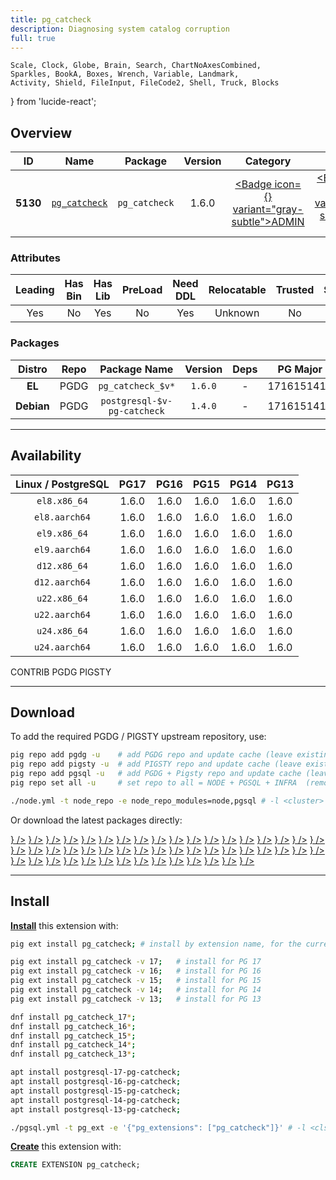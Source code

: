 ```yaml
---
title: pg_catcheck
description: Diagnosing system catalog corruption
full: true
---
```


    Scale, Clock, Globe, Brain, Search, ChartNoAxesCombined,
    Sparkles, BookA, Boxes, Wrench, Variable, Landmark,
    Activity, Shield, FileInput, FileCode2, Shell, Truck, Blocks
} from 'lucide-react';

## Overview

| <TooltipIconButton tooltip="Extension unique identifier" side="top">ID</TooltipIconButton> | <TooltipIconButton tooltip="Extension name" side="top">Name</TooltipIconButton> | <TooltipIconButton tooltip="Package name for installation" side="top">Package</TooltipIconButton> | <TooltipIconButton tooltip="Latest available extension version" side="top">Version</TooltipIconButton> | <TooltipIconButton tooltip="Extension category" side="top">Category</TooltipIconButton> | <TooltipIconButton tooltip="Open source license" side="top">License</TooltipIconButton> | <TooltipIconButton tooltip="Programming language" side="top">Lang</TooltipIconButton> |
|:--------:|:--------:|:----------:|:--------------:|:---------------------------------------:|:------------------------------------------------------:|:----:|
| **5130** | [`pg_catcheck`](https://github.com/EnterpriseDB/pg_catcheck) | `pg_catcheck` | 1.6.0 | <a href="/ext/admin" className="no-underline"><Badge icon={<Landmark />} variant="gray-subtle">ADMIN</Badge></a> | <a href="/ext/list/license#bsd-3-clause" className="no-underline"><Badge icon={<Scale />} variant="blue-subtle">BSD 3-Clause</Badge></a> | <a href="/ext/list/lang#c"><Badge icon={<FileCode2 />} variant="blue-subtle">C</Badge></a> |

### Attributes

| <TooltipIconButton tooltip="The Primary Leading extension in the Package" side="top">Leading</TooltipIconButton> | <TooltipIconButton tooltip="Contains binary utils" side="top">Has Bin</TooltipIconButton> | <TooltipIconButton tooltip="Contains .so shared library files" side="top">Has Lib</TooltipIconButton> | <TooltipIconButton tooltip="Requires preloading via shared_preload_libraries" side="top">PreLoad</TooltipIconButton> | <TooltipIconButton tooltip="Requires CREATE EXTENSION DDL command" side="top">Need DDL</TooltipIconButton> | <TooltipIconButton tooltip="Can be installed in any schema" side="top">Relocatable</TooltipIconButton> | <TooltipIconButton tooltip="Can be created by non-superuser" side="top">Trusted</TooltipIconButton> | <TooltipIconButton tooltip="Schemas used by this extension" side="top">Schemas</TooltipIconButton> |
|:-------:|:-------:|:-------:|:-------:|:--------:|:-----------:|:-------:|:-------:|
| Yes | No | Yes | No | Yes | Unknown | No | - |

### Packages

| <TooltipIconButton tooltip="Linux distribution family, EL or Debian" side="top">Distro</TooltipIconButton> | <TooltipIconButton tooltip="Package repository" side="top">Repo</TooltipIconButton> | <TooltipIconButton tooltip="The RPM/DEB Package Name Pattern (replace $v with real pg major)" side="top">Package Name</TooltipIconButton> | <TooltipIconButton tooltip="Latest package version" side="top">Version</TooltipIconButton> | <TooltipIconButton tooltip="RPM/DEB Package dependencies" side="top">Deps</TooltipIconButton> | <TooltipIconButton tooltip="Available in these PostgreSQL Major Versions" side="top">PG Major</TooltipIconButton> |
|:----------:|:--------:|:------------------------:|:-----------:|:------------:|:------------------:|
|   **EL**   | <Badge variant="blue-subtle"><span className="font-bold">PGDG</span></Badge> | `pg_catcheck_$v*` | `1.6.0` | - | <Badge variant="green-subtle">17</Badge><Badge variant="green-subtle">16</Badge><Badge variant="green-subtle">15</Badge><Badge variant="green-subtle">14</Badge><Badge variant="green-subtle">13</Badge> |
| **Debian** | <Badge variant="blue-subtle"><span className="font-bold">PGDG</span></Badge> | `postgresql-$v-pg-catcheck` | `1.4.0` | - | <Badge variant="green-subtle">17</Badge><Badge variant="green-subtle">16</Badge><Badge variant="green-subtle">15</Badge><Badge variant="green-subtle">14</Badge><Badge variant="green-subtle">13</Badge> |



------

## Availability

| <TooltipIconButton tooltip="Linux Distro Arch / PostgreSQL Major Version" side="top">Linux / PostgreSQL </TooltipIconButton> | **PG17** | **PG16** | **PG15** | **PG14** | **PG13** |
|:-----:|:-----:|:-----:|:-----:|:-----:|:-----:|
| `el8.x86_64` | <Badge variant="blue-subtle">1.6.0</Badge> | <Badge variant="blue-subtle">1.6.0</Badge> | <Badge variant="blue-subtle">1.6.0</Badge> | <Badge variant="blue-subtle">1.6.0</Badge> | <Badge variant="blue-subtle">1.6.0</Badge> |
| `el8.aarch64` | <Badge variant="blue-subtle">1.6.0</Badge> | <Badge variant="blue-subtle">1.6.0</Badge> | <Badge variant="blue-subtle">1.6.0</Badge> | <Badge variant="blue-subtle">1.6.0</Badge> | <Badge variant="blue-subtle">1.6.0</Badge> |
| `el9.x86_64` | <Badge variant="blue-subtle">1.6.0</Badge> | <Badge variant="blue-subtle">1.6.0</Badge> | <Badge variant="blue-subtle">1.6.0</Badge> | <Badge variant="blue-subtle">1.6.0</Badge> | <Badge variant="blue-subtle">1.6.0</Badge> |
| `el9.aarch64` | <Badge variant="blue-subtle">1.6.0</Badge> | <Badge variant="blue-subtle">1.6.0</Badge> | <Badge variant="blue-subtle">1.6.0</Badge> | <Badge variant="blue-subtle">1.6.0</Badge> | <Badge variant="blue-subtle">1.6.0</Badge> |
| `d12.x86_64` | <Badge variant="blue-subtle">1.6.0</Badge> | <Badge variant="blue-subtle">1.6.0</Badge> | <Badge variant="blue-subtle">1.6.0</Badge> | <Badge variant="blue-subtle">1.6.0</Badge> | <Badge variant="blue-subtle">1.6.0</Badge> |
| `d12.aarch64` | <Badge variant="blue-subtle">1.6.0</Badge> | <Badge variant="blue-subtle">1.6.0</Badge> | <Badge variant="blue-subtle">1.6.0</Badge> | <Badge variant="blue-subtle">1.6.0</Badge> | <Badge variant="blue-subtle">1.6.0</Badge> |
| `u22.x86_64` | <Badge variant="blue-subtle">1.6.0</Badge> | <Badge variant="blue-subtle">1.6.0</Badge> | <Badge variant="blue-subtle">1.6.0</Badge> | <Badge variant="blue-subtle">1.6.0</Badge> | <Badge variant="blue-subtle">1.6.0</Badge> |
| `u22.aarch64` | <Badge variant="blue-subtle">1.6.0</Badge> | <Badge variant="blue-subtle">1.6.0</Badge> | <Badge variant="blue-subtle">1.6.0</Badge> | <Badge variant="blue-subtle">1.6.0</Badge> | <Badge variant="blue-subtle">1.6.0</Badge> |
| `u24.x86_64` | <Badge variant="blue-subtle">1.6.0</Badge> | <Badge variant="blue-subtle">1.6.0</Badge> | <Badge variant="blue-subtle">1.6.0</Badge> | <Badge variant="blue-subtle">1.6.0</Badge> | <Badge variant="blue-subtle">1.6.0</Badge> |
| `u24.aarch64` | <Badge variant="blue-subtle">1.6.0</Badge> | <Badge variant="blue-subtle">1.6.0</Badge> | <Badge variant="blue-subtle">1.6.0</Badge> | <Badge variant="blue-subtle">1.6.0</Badge> | <Badge variant="blue-subtle">1.6.0</Badge> |

<Badge variant="green-subtle"><span className="font-black">CONTRIB</span></Badge> <Badge variant="blue-subtle"><span className="font-black">PGDG</span></Badge> <Badge variant="amber-subtle"><span className="font-black">PIGSTY</span></Badge>

------

## Download

To add the required PGDG / PIGSTY upstream repository, use:

```bash tab="pig"
pig repo add pgdg -u    # add PGDG repo and update cache (leave existing repos)
pig repo add pigsty -u  # add PIGSTY repo and update cache (leave existing repos)
pig repo add pgsql -u   # add PGDG + Pigsty repo and update cache (leave existing repos)
pig repo set all -u     # set repo to all = NODE + PGSQL + INFRA  (remove existing repos)
```
```bash tab="pigsty"
./node.yml -t node_repo -e node_repo_modules=node,pgsql # -l <cluster>
```

Or download the latest packages directly:

<Files>
    <Folder name="el8.x86_64">
        <a href="https://download.postgresql.org/pub/repos/yum/17/redhat/rhel-8-x86_64/pg_catcheck_17-1.6.0-1PGDG.rhel8.x86_64.rpm"><File name="pg_catcheck_17-1.6.0-1PGDG.rhel8.x86_64.rpm" icon={<Package className="text-emerald-500" />} /></a>
        <a href="https://download.postgresql.org/pub/repos/yum/16/redhat/rhel-8-x86_64/pg_catcheck_16-1.6.0-1PGDG.rhel8.x86_64.rpm"><File name="pg_catcheck_16-1.6.0-1PGDG.rhel8.x86_64.rpm" icon={<Package className="text-emerald-500" />} /></a>
        <a href="https://download.postgresql.org/pub/repos/yum/15/redhat/rhel-8-x86_64/pg_catcheck_15-1.6.0-1PGDG.rhel8.x86_64.rpm"><File name="pg_catcheck_15-1.6.0-1PGDG.rhel8.x86_64.rpm" icon={<Package className="text-emerald-500" />} /></a>
        <a href="https://download.postgresql.org/pub/repos/yum/14/redhat/rhel-8-x86_64/pg_catcheck_14-1.6.0-1PGDG.rhel8.x86_64.rpm"><File name="pg_catcheck_14-1.6.0-1PGDG.rhel8.x86_64.rpm" icon={<Package className="text-emerald-500" />} /></a>
        <a href="https://download.postgresql.org/pub/repos/yum/13/redhat/rhel-8-x86_64/pg_catcheck_13-1.6.0-1PGDG.rhel8.x86_64.rpm"><File name="pg_catcheck_13-1.6.0-1PGDG.rhel8.x86_64.rpm" icon={<Package className="text-emerald-500" />} /></a>
    </Folder>
    <Folder name="el8.aarch64">
        <a href="https://download.postgresql.org/pub/repos/yum/17/redhat/rhel-8-aarch64/pg_catcheck_17-1.6.0-1PGDG.rhel8.aarch64.rpm"><File name="pg_catcheck_17-1.6.0-1PGDG.rhel8.aarch64.rpm" icon={<Package className="text-orange-500" />} /></a>
        <a href="https://download.postgresql.org/pub/repos/yum/16/redhat/rhel-8-aarch64/pg_catcheck_16-1.6.0-1PGDG.rhel8.aarch64.rpm"><File name="pg_catcheck_16-1.6.0-1PGDG.rhel8.aarch64.rpm" icon={<Package className="text-orange-500" />} /></a>
        <a href="https://download.postgresql.org/pub/repos/yum/15/redhat/rhel-8-aarch64/pg_catcheck_15-1.6.0-1PGDG.rhel8.aarch64.rpm"><File name="pg_catcheck_15-1.6.0-1PGDG.rhel8.aarch64.rpm" icon={<Package className="text-orange-500" />} /></a>
        <a href="https://download.postgresql.org/pub/repos/yum/14/redhat/rhel-8-aarch64/pg_catcheck_14-1.6.0-1PGDG.rhel8.aarch64.rpm"><File name="pg_catcheck_14-1.6.0-1PGDG.rhel8.aarch64.rpm" icon={<Package className="text-orange-500" />} /></a>
        <a href="https://download.postgresql.org/pub/repos/yum/13/redhat/rhel-8-aarch64/pg_catcheck_13-1.6.0-1PGDG.rhel8.aarch64.rpm"><File name="pg_catcheck_13-1.6.0-1PGDG.rhel8.aarch64.rpm" icon={<Package className="text-orange-500" />} /></a>
    </Folder>
    <Folder name="el9.x86_64">
        <a href="https://download.postgresql.org/pub/repos/yum/17/redhat/rhel-9-x86_64/pg_catcheck_17-1.6.0-1PGDG.rhel9.x86_64.rpm"><File name="pg_catcheck_17-1.6.0-1PGDG.rhel9.x86_64.rpm" icon={<Package className="text-emerald-500" />} /></a>
        <a href="https://download.postgresql.org/pub/repos/yum/16/redhat/rhel-9-x86_64/pg_catcheck_16-1.6.0-1PGDG.rhel9.x86_64.rpm"><File name="pg_catcheck_16-1.6.0-1PGDG.rhel9.x86_64.rpm" icon={<Package className="text-emerald-500" />} /></a>
        <a href="https://download.postgresql.org/pub/repos/yum/15/redhat/rhel-9-x86_64/pg_catcheck_15-1.6.0-1PGDG.rhel9.x86_64.rpm"><File name="pg_catcheck_15-1.6.0-1PGDG.rhel9.x86_64.rpm" icon={<Package className="text-emerald-500" />} /></a>
        <a href="https://download.postgresql.org/pub/repos/yum/14/redhat/rhel-9-x86_64/pg_catcheck_14-1.6.0-1PGDG.rhel9.x86_64.rpm"><File name="pg_catcheck_14-1.6.0-1PGDG.rhel9.x86_64.rpm" icon={<Package className="text-emerald-500" />} /></a>
        <a href="https://download.postgresql.org/pub/repos/yum/13/redhat/rhel-9-x86_64/pg_catcheck_13-1.6.0-1PGDG.rhel9.x86_64.rpm"><File name="pg_catcheck_13-1.6.0-1PGDG.rhel9.x86_64.rpm" icon={<Package className="text-emerald-500" />} /></a>
    </Folder>
    <Folder name="el9.aarch64">
        <a href="https://download.postgresql.org/pub/repos/yum/17/redhat/rhel-9-aarch64/pg_catcheck_17-1.6.0-1PGDG.rhel9.aarch64.rpm"><File name="pg_catcheck_17-1.6.0-1PGDG.rhel9.aarch64.rpm" icon={<Package className="text-orange-500" />} /></a>
        <a href="https://download.postgresql.org/pub/repos/yum/16/redhat/rhel-9-aarch64/pg_catcheck_16-1.6.0-1PGDG.rhel9.aarch64.rpm"><File name="pg_catcheck_16-1.6.0-1PGDG.rhel9.aarch64.rpm" icon={<Package className="text-orange-500" />} /></a>
        <a href="https://download.postgresql.org/pub/repos/yum/15/redhat/rhel-9-aarch64/pg_catcheck_15-1.6.0-1PGDG.rhel9.aarch64.rpm"><File name="pg_catcheck_15-1.6.0-1PGDG.rhel9.aarch64.rpm" icon={<Package className="text-orange-500" />} /></a>
        <a href="https://download.postgresql.org/pub/repos/yum/14/redhat/rhel-9-aarch64/pg_catcheck_14-1.6.0-1PGDG.rhel9.aarch64.rpm"><File name="pg_catcheck_14-1.6.0-1PGDG.rhel9.aarch64.rpm" icon={<Package className="text-orange-500" />} /></a>
        <a href="https://download.postgresql.org/pub/repos/yum/13/redhat/rhel-9-aarch64/pg_catcheck_13-1.6.0-1PGDG.rhel9.aarch64.rpm"><File name="pg_catcheck_13-1.6.0-1PGDG.rhel9.aarch64.rpm" icon={<Package className="text-orange-500" />} /></a>
    </Folder>
    <Folder name="d12.x86_64">
        <a href="https://apt.postgresql.org/pub/repos/apt/pool/main/p/pg-catcheck/postgresql-17-pg-catcheck_1.6.0-1.pgdg120+1_arm64.deb"><File name="postgresql-17-pg-catcheck_1.6.0-1.pgdg120+1_arm64.deb" icon={<Box className="text-emerald-500" />} /></a>
        <a href="https://apt.postgresql.org/pub/repos/apt/pool/main/p/pg-catcheck/postgresql-16-pg-catcheck_1.6.0-1.pgdg120+1_arm64.deb"><File name="postgresql-16-pg-catcheck_1.6.0-1.pgdg120+1_arm64.deb" icon={<Box className="text-emerald-500" />} /></a>
        <a href="https://apt.postgresql.org/pub/repos/apt/pool/main/p/pg-catcheck/postgresql-15-pg-catcheck_1.6.0-1.pgdg120+1_arm64.deb"><File name="postgresql-15-pg-catcheck_1.6.0-1.pgdg120+1_arm64.deb" icon={<Box className="text-emerald-500" />} /></a>
        <a href="https://apt.postgresql.org/pub/repos/apt/pool/main/p/pg-catcheck/postgresql-14-pg-catcheck_1.6.0-1.pgdg120+1_arm64.deb"><File name="postgresql-14-pg-catcheck_1.6.0-1.pgdg120+1_arm64.deb" icon={<Box className="text-emerald-500" />} /></a>
        <a href="https://apt.postgresql.org/pub/repos/apt/pool/main/p/pg-catcheck/postgresql-13-pg-catcheck_1.6.0-1.pgdg120+1_arm64.deb"><File name="postgresql-13-pg-catcheck_1.6.0-1.pgdg120+1_arm64.deb" icon={<Box className="text-emerald-500" />} /></a>
    </Folder>
    <Folder name="d12.aarch64">
        <a href="https://apt.postgresql.org/pub/repos/apt/pool/main/p/pg-catcheck/postgresql-17-pg-catcheck_1.6.0-1.pgdg120+1_amd64.deb"><File name="postgresql-17-pg-catcheck_1.6.0-1.pgdg120+1_amd64.deb" icon={<Box className="text-orange-500" />} /></a>
        <a href="https://apt.postgresql.org/pub/repos/apt/pool/main/p/pg-catcheck/postgresql-16-pg-catcheck_1.6.0-1.pgdg120+1_amd64.deb"><File name="postgresql-16-pg-catcheck_1.6.0-1.pgdg120+1_amd64.deb" icon={<Box className="text-orange-500" />} /></a>
        <a href="https://apt.postgresql.org/pub/repos/apt/pool/main/p/pg-catcheck/postgresql-15-pg-catcheck_1.6.0-1.pgdg120+1_amd64.deb"><File name="postgresql-15-pg-catcheck_1.6.0-1.pgdg120+1_amd64.deb" icon={<Box className="text-orange-500" />} /></a>
        <a href="https://apt.postgresql.org/pub/repos/apt/pool/main/p/pg-catcheck/postgresql-14-pg-catcheck_1.6.0-1.pgdg120+1_amd64.deb"><File name="postgresql-14-pg-catcheck_1.6.0-1.pgdg120+1_amd64.deb" icon={<Box className="text-orange-500" />} /></a>
        <a href="https://apt.postgresql.org/pub/repos/apt/pool/main/p/pg-catcheck/postgresql-13-pg-catcheck_1.6.0-1.pgdg120+1_amd64.deb"><File name="postgresql-13-pg-catcheck_1.6.0-1.pgdg120+1_amd64.deb" icon={<Box className="text-orange-500" />} /></a>
    </Folder>
    <Folder name="u22.x86_64">
        <a href="https://apt.postgresql.org/pub/repos/apt/pool/main/p/pg-catcheck/postgresql-17-pg-catcheck_1.6.0-1.pgdg22.04+1_amd64.deb"><File name="postgresql-17-pg-catcheck_1.6.0-1.pgdg22.04+1_amd64.deb" icon={<Box className="text-emerald-500" />} /></a>
        <a href="https://apt.postgresql.org/pub/repos/apt/pool/main/p/pg-catcheck/postgresql-16-pg-catcheck_1.6.0-1.pgdg22.04+1_amd64.deb"><File name="postgresql-16-pg-catcheck_1.6.0-1.pgdg22.04+1_amd64.deb" icon={<Box className="text-emerald-500" />} /></a>
        <a href="https://apt.postgresql.org/pub/repos/apt/pool/main/p/pg-catcheck/postgresql-15-pg-catcheck_1.6.0-1.pgdg22.04+1_amd64.deb"><File name="postgresql-15-pg-catcheck_1.6.0-1.pgdg22.04+1_amd64.deb" icon={<Box className="text-emerald-500" />} /></a>
        <a href="https://apt.postgresql.org/pub/repos/apt/pool/main/p/pg-catcheck/postgresql-14-pg-catcheck_1.6.0-1.pgdg22.04+1_amd64.deb"><File name="postgresql-14-pg-catcheck_1.6.0-1.pgdg22.04+1_amd64.deb" icon={<Box className="text-emerald-500" />} /></a>
        <a href="https://apt.postgresql.org/pub/repos/apt/pool/main/p/pg-catcheck/postgresql-13-pg-catcheck_1.6.0-1.pgdg22.04+1_amd64.deb"><File name="postgresql-13-pg-catcheck_1.6.0-1.pgdg22.04+1_amd64.deb" icon={<Box className="text-emerald-500" />} /></a>
    </Folder>
    <Folder name="u22.aarch64">
        <a href="https://apt.postgresql.org/pub/repos/apt/pool/main/p/pg-catcheck/postgresql-17-pg-catcheck_1.6.0-1.pgdg22.04+1_arm64.deb"><File name="postgresql-17-pg-catcheck_1.6.0-1.pgdg22.04+1_arm64.deb" icon={<Box className="text-orange-500" />} /></a>
        <a href="https://apt.postgresql.org/pub/repos/apt/pool/main/p/pg-catcheck/postgresql-16-pg-catcheck_1.6.0-1.pgdg22.04+1_arm64.deb"><File name="postgresql-16-pg-catcheck_1.6.0-1.pgdg22.04+1_arm64.deb" icon={<Box className="text-orange-500" />} /></a>
        <a href="https://apt.postgresql.org/pub/repos/apt/pool/main/p/pg-catcheck/postgresql-15-pg-catcheck_1.6.0-1.pgdg22.04+1_arm64.deb"><File name="postgresql-15-pg-catcheck_1.6.0-1.pgdg22.04+1_arm64.deb" icon={<Box className="text-orange-500" />} /></a>
        <a href="https://apt.postgresql.org/pub/repos/apt/pool/main/p/pg-catcheck/postgresql-14-pg-catcheck_1.6.0-1.pgdg22.04+1_arm64.deb"><File name="postgresql-14-pg-catcheck_1.6.0-1.pgdg22.04+1_arm64.deb" icon={<Box className="text-orange-500" />} /></a>
        <a href="https://apt.postgresql.org/pub/repos/apt/pool/main/p/pg-catcheck/postgresql-13-pg-catcheck_1.6.0-1.pgdg22.04+1_arm64.deb"><File name="postgresql-13-pg-catcheck_1.6.0-1.pgdg22.04+1_arm64.deb" icon={<Box className="text-orange-500" />} /></a>
    </Folder>
    <Folder name="u24.x86_64">
        <a href="https://apt.postgresql.org/pub/repos/apt/pool/main/p/pg-catcheck/postgresql-17-pg-catcheck_1.6.0-1.pgdg24.04+1_amd64.deb"><File name="postgresql-17-pg-catcheck_1.6.0-1.pgdg24.04+1_amd64.deb" icon={<Box className="text-emerald-500" />} /></a>
        <a href="https://apt.postgresql.org/pub/repos/apt/pool/main/p/pg-catcheck/postgresql-16-pg-catcheck_1.6.0-1.pgdg24.04+1_amd64.deb"><File name="postgresql-16-pg-catcheck_1.6.0-1.pgdg24.04+1_amd64.deb" icon={<Box className="text-emerald-500" />} /></a>
        <a href="https://apt.postgresql.org/pub/repos/apt/pool/main/p/pg-catcheck/postgresql-15-pg-catcheck_1.6.0-1.pgdg24.04+1_amd64.deb"><File name="postgresql-15-pg-catcheck_1.6.0-1.pgdg24.04+1_amd64.deb" icon={<Box className="text-emerald-500" />} /></a>
        <a href="https://apt.postgresql.org/pub/repos/apt/pool/main/p/pg-catcheck/postgresql-14-pg-catcheck_1.6.0-1.pgdg24.04+1_amd64.deb"><File name="postgresql-14-pg-catcheck_1.6.0-1.pgdg24.04+1_amd64.deb" icon={<Box className="text-emerald-500" />} /></a>
        <a href="https://apt.postgresql.org/pub/repos/apt/pool/main/p/pg-catcheck/postgresql-13-pg-catcheck_1.6.0-1.pgdg24.04+1_amd64.deb"><File name="postgresql-13-pg-catcheck_1.6.0-1.pgdg24.04+1_amd64.deb" icon={<Box className="text-emerald-500" />} /></a>
    </Folder>
    <Folder name="u24.aarch64">
        <a href="https://apt.postgresql.org/pub/repos/apt/pool/main/p/pg-catcheck/postgresql-17-pg-catcheck_1.6.0-1.pgdg24.04+1_arm64.deb"><File name="postgresql-17-pg-catcheck_1.6.0-1.pgdg24.04+1_arm64.deb" icon={<Box className="text-orange-500" />} /></a>
        <a href="https://apt.postgresql.org/pub/repos/apt/pool/main/p/pg-catcheck/postgresql-16-pg-catcheck_1.6.0-1.pgdg24.04+1_arm64.deb"><File name="postgresql-16-pg-catcheck_1.6.0-1.pgdg24.04+1_arm64.deb" icon={<Box className="text-orange-500" />} /></a>
        <a href="https://apt.postgresql.org/pub/repos/apt/pool/main/p/pg-catcheck/postgresql-15-pg-catcheck_1.6.0-1.pgdg24.04+1_arm64.deb"><File name="postgresql-15-pg-catcheck_1.6.0-1.pgdg24.04+1_arm64.deb" icon={<Box className="text-orange-500" />} /></a>
        <a href="https://apt.postgresql.org/pub/repos/apt/pool/main/p/pg-catcheck/postgresql-14-pg-catcheck_1.6.0-1.pgdg24.04+1_arm64.deb"><File name="postgresql-14-pg-catcheck_1.6.0-1.pgdg24.04+1_arm64.deb" icon={<Box className="text-orange-500" />} /></a>
        <a href="https://apt.postgresql.org/pub/repos/apt/pool/main/p/pg-catcheck/postgresql-13-pg-catcheck_1.6.0-1.pgdg24.04+1_arm64.deb"><File name="postgresql-13-pg-catcheck_1.6.0-1.pgdg24.04+1_arm64.deb" icon={<Box className="text-orange-500" />} /></a>
    </Folder>
</Files>

------

## Install

[**Install**](/docs/pgsql/ext/install) this extension with:

```bash tab="pig"
pig ext install pg_catcheck; # install by extension name, for the current active PG version

pig ext install pg_catcheck -v 17;   # install for PG 17
pig ext install pg_catcheck -v 16;   # install for PG 16
pig ext install pg_catcheck -v 15;   # install for PG 15
pig ext install pg_catcheck -v 14;   # install for PG 14
pig ext install pg_catcheck -v 13;   # install for PG 13
```
```bash tab="yum" 
dnf install pg_catcheck_17*;
dnf install pg_catcheck_16*;
dnf install pg_catcheck_15*;
dnf install pg_catcheck_14*;
dnf install pg_catcheck_13*;
```
```bash tab="apt" 
apt install postgresql-17-pg-catcheck;
apt install postgresql-16-pg-catcheck;
apt install postgresql-15-pg-catcheck;
apt install postgresql-14-pg-catcheck;
apt install postgresql-13-pg-catcheck;
```
```bash tab="ansible"
./pgsql.yml -t pg_ext -e '{"pg_extensions": ["pg_catcheck"]}' # -l <cls>
```

[**Create**](/docs/pgsql/ext/create) this extension with:

```sql
CREATE EXTENSION pg_catcheck;
```


